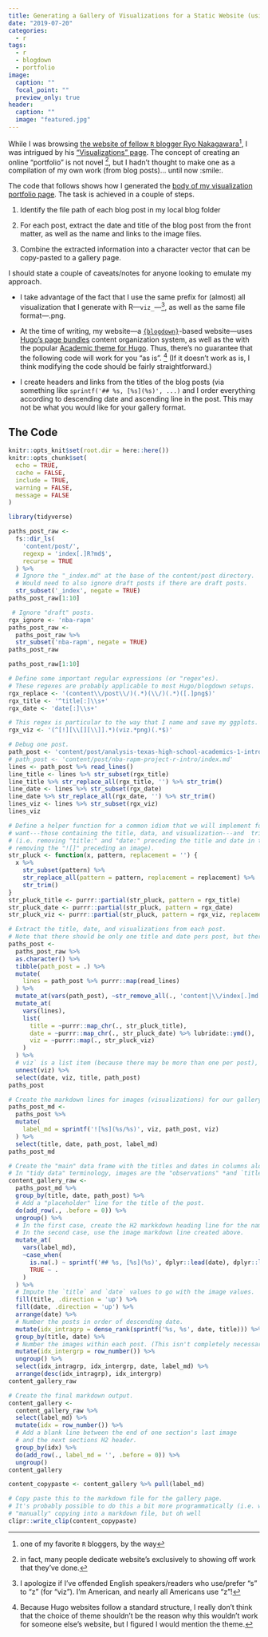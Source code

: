 ```yaml
---
title: Generating a Gallery of Visualizations for a Static Website (using R)
date: "2019-07-20"
categories:
  - r
tags:
  - r
  - blogdown
  - portfolio
image:
  caption: ""
  focal_point: ""
  preview_only: true
header:
  caption: ""
  image: "featured.jpg"
---
```


While I was browsing [the website of fellow `R` blogger Ryo Nakagawara](https://ryo-n7.github.io/)[^1], I 
was intrigued by his ["Visualizations" page](https://ryo-n7.github.io/visualizations/).
The concept of creating an online "portfolio" is not novel [^2], but
I hadn't thought to make one as a compilation of my own work (from blog posts)...
until now :smile:.

[^1]: one of my favorite `R` bloggers, by the way

[^2]: in fact, many people dedicate website's exclusively to showing off work that they've done.

The code that follows shows how I generated the 
[body of my visualization portfolio page](/project/blog-gallery/).
The task is achieved in a couple of steps.

1. Identify the file path of each blog post in my local blog folder

2. For each post, extract the date and title of the blog post from the front matter, as well as the name and links to the image files.

3. Combine the extracted information into a character vector that can be copy-pasted to a gallery page.

I should state a couple of caveats/notes for anyone looking to emulate my approach.

  + I take advantage of the fact that I use the same prefix for (almost) all
  visualization that I generate with R---`viz_`---[^3], as well as the same file
  format---.png.
  
  + At the time of writing, my website---a [`{blogdown}`](https://bookdown.org/yihui/blogdown/)-based 
  website---uses [Hugo's page bundles](https://gohugo.io/content-management/page-bundles/)
  content organization system,
  as well as the with the popular [Academic theme for Hugo](https://sourcethemes.com/academic/).
  Thus, there's no guarantee that the following code will work for you "as is". [^4]
  (If it doesn't work as is, I think modifying the code should be fairly straightforward.)
  
  + I create headers and links from the titles of the blog posts
  (via something like `sprintf('## %s, [%s](%s)', ...)` and I order everything according
  to descending date and ascending line in the post.
  This may not be what you would like for your gallery format.

[^3]: I apologize if I've offended English speakers/readers who use/prefer "s" to "z" (for "viz"). I'm American, and nearly all Americans use "z"!

[^4]: Because Hugo websites follow a standard structure, I really don't think that the choice of theme shouldn't be the reason why this wouldn't work for someone else's website, but I figured I would mention the theme.

## The Code

```r
knitr::opts_knit$set(root.dir = here::here())
knitr::opts_chunk$set(
  echo = TRUE,
  cache = FALSE,
  include = TRUE,
  warning = FALSE,
  message = FALSE
)
```

```r
library(tidyverse)

paths_post_raw <-
  fs::dir_ls(
    'content/post/',
    regexp = 'index[.]R?md$',
    recurse = TRUE
  ) %>% 
  # Ignore the "_index.md" at the base of the content/post directory.
  # Would need to also ignore draft posts if there are draft posts.
  str_subset('_index', negate = TRUE)
paths_post_raw[1:10]
```

```r
 # Ignore "draft" posts.
rgx_ignore <- 'nba-rapm'
paths_post_raw <-
  paths_post_raw %>% 
  str_subset('nba-rapm', negate = TRUE)
paths_post_raw
```

```r
paths_post_raw[1:10]
```

```r
# Define some important regular expressions (or "regex"es).
# These regexes are probably applicable to most Hugo/blogdown setups.
rgx_replace <- '(content\\/post\\/)(.*)(\\/)(.*)([.]png$)'
rgx_title <- '^title[:]\\s+'
rgx_date <- 'date[:]\\s+'

# This regex is particular to the way that I name and save my ggplots.
rgx_viz <- '(^[!][\\[][\\]].*)(viz.*png)(.*$)'
```

```r
# Debug one post.
path_post <- 'content/post/analysis-texas-high-school-academics-1-intro/index.md'
# path_post <- 'content/post/nba-rapm-project-r-intro/index.md'
lines <- path_post %>% read_lines()
line_title <- lines %>% str_subset(rgx_title)
line_title %>% str_replace_all(rgx_title, '') %>% str_trim()
line_date <- lines %>% str_subset(rgx_date)
line_date %>% str_replace_all(rgx_date, '') %>% str_trim()
lines_viz <- lines %>% str_subset(rgx_viz)
lines_viz
```

```r
# Define a helper function for a common idiom that we will implement for extracting the ines of markdown that we 
# want---those containing the title, data, and visualization---and  trimming them just to the text that we want
# (i.e. removing "title:" and "date:" preceding the title and date in the YAML/TOML header, and
# removing the "![]" preceding an image).
str_pluck <- function(x, pattern, replacement = '') {
  x %>% 
    str_subset(pattern) %>% 
    str_replace_all(pattern = pattern, replacement = replacement) %>% 
    str_trim()
}
str_pluck_title <- purrr::partial(str_pluck, pattern = rgx_title)
str_pluck_date <- purrr::partial(str_pluck, pattern = rgx_date)
str_pluck_viz <- purrr::partial(str_pluck, pattern = rgx_viz, replacement = '\\2')

# Extract the title, date, and visualizations from each post.
# Note that there should be only one title and date pers post, but there are likely more than one visualization per post.
paths_post <-
  paths_post_raw %>% 
  as.character() %>% 
  tibble(path_post = .) %>% 
  mutate(
    lines = path_post %>% purrr::map(read_lines)
  ) %>% 
  mutate_at(vars(path_post), ~str_remove_all(., 'content|\\/index[.]md')) %>% 
  mutate_at(
    vars(lines),
    list(
      title = ~purrr::map_chr(., str_pluck_title),
      date = ~purrr::map_chr(., str_pluck_date) %>% lubridate::ymd(),
      viz = ~purrr::map(., str_pluck_viz)
    )
  ) %>% 
  # viz` is a list item (because there may be more than one per post), so we need to `unnest()` it to return a "tidy" data frame.
  unnest(viz) %>% 
  select(date, viz, title, path_post)
paths_post

# Create the markdown lines for images (visualizations) for our gallery markdown output.
paths_post_md <-
  paths_post %>% 
  mutate(
    label_md = sprintf('![%s](%s/%s)', viz, path_post, viz)
  ) %>% 
  select(title, date, path_post, label_md)
paths_post_md

# Create the "main" data frame with the titles and dates in columns alongside the image column.
# In "tidy data" terminology, images are the "observations" *and `title` and `date` are separate variables).
content_gallery_raw <-
  paths_post_md %>%
  group_by(title, date, path_post) %>%
  # Add a "placeholder" line for the title of the post.
  do(add_row(., .before = 0)) %>% 
  ungroup() %>% 
  # In the first case, create the H2 markkdown heading line for the name of the post.
  # In the second case, use the image markdown line created above.
  mutate_at(
    vars(label_md),
    ~case_when(
      is.na(.) ~ sprintf('## %s, [%s](%s)', dplyr::lead(date), dplyr::lead(title), dplyr::lead(path_post)),
      TRUE ~ .
    )
  ) %>% 
  # Impute the `title` and `date` values to go with the image values.
  fill(title, .direction = 'up') %>% 
  fill(date, .direction = 'up') %>% 
  arrange(date) %>% 
  # Number the posts in order of descending date.
  mutate(idx_intragrp = dense_rank(sprintf('%s, %s', date, title))) %>%
  group_by(title, date) %>% 
  # Number the images within each post. (This isn't completely necessary. It's only used for sorting.)
  mutate(idx_intergrp = row_number()) %>% 
  ungroup() %>% 
  select(idx_intragrp, idx_intergrp, date, label_md) %>% 
  arrange(desc(idx_intragrp), idx_intergrp)
content_gallery_raw

# Create the final markdown output.
content_gallery <-
  content_gallery_raw %>% 
  select(label_md) %>% 
  mutate(idx = row_number()) %>% 
  # Add a blank line between the end of one section's last image
  # and the next sections H2 header.
  group_by(idx) %>% 
  do(add_row(., label_md = '', .before = 0)) %>% 
  ungroup()
content_gallery
```

```r
content_copypaste <- content_gallery %>% pull(label_md)

# Copy paste this to the markdown file for the gallery page.
# It's probably possible to do this a bit more programmatically (i.e. without
# "manually" copying into a markdown file, but oh well
clipr::write_clip(content_copypaste)
```